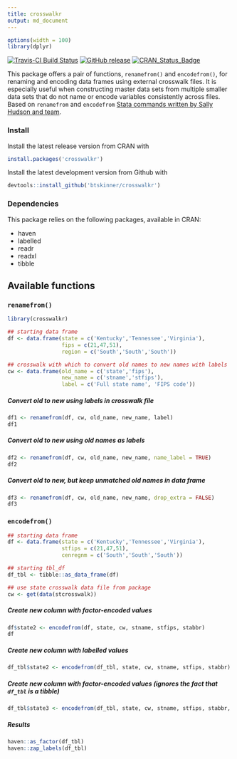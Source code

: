 ```yaml
---
title: crosswalkr
output: md_document
---
```


```r
options(width = 100)
library(dplyr)
```

[![Travis-CI Build Status](https://travis-ci.org/btskinner/crosswalkr.svg?branch=master)](https://travis-ci.org/btskinner/crosswalkr)
[![GitHub release](https://img.shields.io/github/release/btskinner/crosswalkr.svg)](https://github.com/btskinner/crosswalkr)
[![CRAN_Status_Badge](http://www.r-pkg.org/badges/version/crosswalkr)](http://cran.r-project.org/package=crosswalkr)

This package offers a pair of functions, `renamefrom()` and
 `encodefrom()`, for renaming and encoding data frames using external
 crosswalk files. It is especially useful when constructing master
 data sets from multiple smaller data sets that do not name or encode
 variables consistently across files. Based on `renamefrom` and
 `encodefrom`
 [Stata commands written by Sally Hudson and team](https://github.com/slhudson/rename-and-encode).

### Install

Install the latest release version from CRAN with

```r
install.packages('crosswalkr')
```

Install the latest development version from Github with

```r
devtools::install_github('btskinner/crosswalkr')
```

### Dependencies

This package relies on the following packages, available in CRAN:

* haven
* labelled
* readr
* readxl
* tibble

## Available functions

### `renamefrom()`

```r
library(crosswalkr)

## starting data frame
df <- data.frame(state = c('Kentucky','Tennessee','Virginia'),
                 fips = c(21,47,51),
                 region = c('South','South','South'))

## crosswalk with which to convert old names to new names with labels
cw <- data.frame(old_name = c('state','fips'),
                 new_name = c('stname','stfips'),
                 label = c('Full state name', 'FIPS code'))
```  

##### Convert old to new using labels in crosswalk file
```r
df1 <- renamefrom(df, cw, old_name, new_name, label)
df1
```   

##### Convert old to new using old names as labels
```r
df2 <- renamefrom(df, cw, old_name, new_name, name_label = TRUE)
df2
```  

##### Convert old to new, but keep unmatched old names in data frame
```r
df3 <- renamefrom(df, cw, old_name, new_name, drop_extra = FALSE)
df3
```

### `encodefrom()`

```r

## starting data frame
df <- data.frame(state = c('Kentucky','Tennessee','Virginia'),
                 stfips = c(21,47,51),
                 cenregnm = c('South','South','South'))

## starting tbl_df
df_tbl <- tibble::as_data_frame(df)

## use state crosswalk data file from package
cw <- get(data(stcrosswalk))
```

##### Create new column with factor-encoded values
```r
df$state2 <- encodefrom(df, state, cw, stname, stfips, stabbr)
df
```  

##### Create new column with labelled values
```r
df_tbl$state2 <- encodefrom(df_tbl, state, cw, stname, stfips, stabbr)
```

##### Create new column with factor-encoded values (ignores the fact that `df_tbl` is a tibble)
```r
df_tbl$state3 <- encodefrom(df_tbl, state, cw, stname, stfips, stabbr, ignore_tibble = TRUE)
```

##### Results
```r
haven::as_factor(df_tbl)
haven::zap_labels(df_tbl)
```
